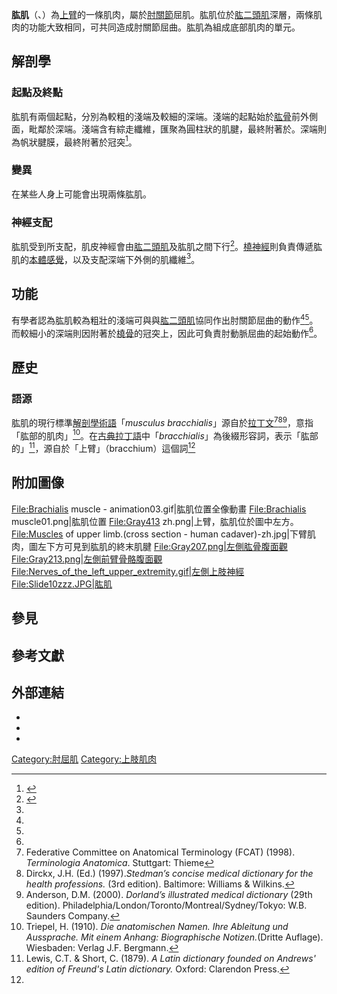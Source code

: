 {{Infobox muscle
| Name        = 肱肌
| Latin       = musculus brachialis
| Image       = Brachialis.png
| Caption     = 胸部及上臂部深層肌肉，圖中可見[[腋窩|腋窩]]的邊界，肱肌位於圖右下方
| Image2      = Brachialis muscle11.png
| Caption2    = 肱肌的位置（紅色部分）
| Origin      = [[肱骨|肱骨]]腹側，位於肱骨一半長度處
| Insertion   = [[尺骨|尺骨]]{{tsl|en|Coronoid process of the ulna|尺骨冠突|冠突}}及{{tsl|en|tuberosity of the ulna|尺骨粗隆}}
| Blood       = {{tsl|en|radial recurrent artery|橈側返動脈}}, {{le|brachial artery}}
| Nerve       = {{tsl|en|musculocutaneous nerve|肌皮神經}}（C5-C7） and [[radial_nerve|radial nerve]] (C5, C6)
| Action      = [[肘|肘關節]]的{{tsl|en|flexion||屈曲}}
<!--
| GraySubject = 124
| GrayPage    = 444
| DorlandsPre = m_22
| DorlandsSuf = 12548498
-->
}}
'''肱肌'''（{{lang|la|musculus brachialis}}、{{lang|la|brachialis anticus}}）為[[上臂|上臂]]的一條肌肉，屬於[[肘|肘關節]]屈肌。肱肌位於[[肱二頭肌|肱二頭肌]]深層，兩條肌肉的功能大致相同，可共同造成肘關節屈曲。肱肌為組成{{tsl|en|cubital fossa|肘窩}}底部肌肉的單元。

==解剖學==
===起點及終點===
肱肌有兩個起點，分別為較粗的淺端及較細的深端。淺端的起點始於[[肱骨|肱骨]]前外側面，毗鄰於深端。淺端含有綜走纖維，匯聚為圓柱狀的肌腱，最終附著於{{le|尺骨粗隆|Ulnar tuberosity}}。深端則為帆狀腱膜，最終附著於冠突<ref name=":0">{{Cite journal|title=Brachialis muscle anatomy. A study in cadavers|url=https://www.ncbi.nlm.nih.gov/pubmed/17545433|last=Leonello|first=Domenic T.|last2=Galley|first2=Ian J.|date=2007-06-01|journal=The Journal of Bone and Joint Surgery. American Volume|issue=6|doi=10.2106/JBJS.F.00343|volume=89|pages=1293–1297|issn=0021-9355|pmid=17545433|last3=Bain|first3=Gregory I.|last4=Carter|first4=Christopher D.}}</ref>。

===變異===
在某些人身上可能會出現兩條肱肌。

===神經支配===
肱肌受到{{tsl|en|musculocutaneous nerve|肌皮神經}}所支配，肌皮神經會由[[肱二頭肌|肱二頭肌]]及肱肌之間下行<ref name=GRAYS2005>{{cite book|last=Drake|first=Richard L.|title=Gray's anatomy for students|year=2005|publisher=Elsevier/Churchill Livingstone|location=Philadelphia|isbn=978-0-8089-2306-0|author2=Vogl, Wayne |author3=Tibbitts, Adam W.M. Mitchell  |author4=illustrations by Richard |author5= Richardson, Paul |page=662,672}}</ref>。[[橈神經|橈神經]]則負責傳遞肱肌的[[本體感覺|本體感覺]]，以及支配深端下外側的肌纖維<ref name=":0" />。

==功能==
有學者認為肱肌較為粗壯的淺端可與與[[肱二頭肌|肱二頭肌]]協同作出肘關節屈曲的動作<ref name=":0" /><ref name=GRAYS2005 />。而較細小的深端則因附著於[[橈骨|橈骨]]的冠突上，因此可負責肘動脈屈曲的起始動作<ref name=":0" />。

==歷史==
===語源===
肱肌的現行標準[[解剖學術語|解剖學術語]]「''musculus bracchialis''」源自於[[拉丁文|拉丁文]]<ref name="FCAT">Federative Committee on Anatomical Terminology (FCAT) (1998). ''Terminologia Anatomica''. Stuttgart: Thieme</ref><ref name="Dirckx1997">Dirckx, J.H. (Ed.) (1997).''Stedman’s concise medical dictionary for the health professions.'' (3rd edition). Baltimore: Williams & Wilkins.</ref><ref name=”Dorland”>Anderson, D.M. (2000). ''Dorland’s illustrated medical dictionary'' (29th edition). Philadelphia/London/Toronto/Montreal/Sydney/Tokyo: W.B. Saunders Company.</ref>，意指「肱部的肌肉」<ref name="Triepel1910b">Triepel, H. (1910). ''Die anatomischen Namen. Ihre Ableitung und Aussprache. Mit einem Anhang: Biographische Notizen.''(Dritte Auflage). Wiesbaden: Verlag J.F. Bergmann.</ref>。在[[古典拉丁語|古典拉丁語]]中「''bracchialis''」為後綴形容詞，表示「肱部的」<ref name="Lewis & Short">Lewis, C.T. & Short, C. (1879). ''A Latin dictionary founded on Andrews' edition of Freund's Latin dictionary.'' Oxford: Clarendon Press.</ref>，源自於「上臂」（bracchium）這個詞<ref name="Lewis & Short"/>

==附加圖像==
<gallery>
File:Brachialis muscle - animation03.gif|肱肌位置全像動畫
File:Brachialis muscle01.png|肱肌位置
File:Gray413 zh.png|上臂{{tsl|en|Horizontal section||水平切面}}，肱肌位於圖中左方。
File:Muscles of upper limb.(cross section - human cadaver)-zh.jpg|下臂肌肉，圖左下方可見到肱肌的終末肌腱
File:Gray207.png|左側肱骨腹面觀
File:Gray213.png|左側前臂骨骼腹面觀
File:Nerves_of_the_left_upper_extremity.gif|左側上肢神經
File:Slide10zzz.JPG|肱肌
</gallery>

==參見==
{{Anatomy-terms}}

==參考文獻==
{{Gray's}}
{{reflist|2}}

==外部連結==
{{Commons category|Brachialis muscles}}
* {{MuscleUWash|brachialis}}
* {{GPnotebook|-1777991623}}
* {{Exrx|Muscles/Brachialis}}

{{Muscles of upper limb}}

[[Category:肘屈肌|Category:肘屈肌]]
[[Category:上肢肌肉|Category:上肢肌肉]]